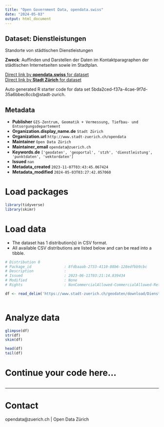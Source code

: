 ```yaml
---
title: "Open Government Data, opendata.swiss"
date: "2024-05-03"
output: html_document
---
```


## Dataset: Dienstleistungen

Standorte von städtischen Dienstleistungen

**Zweck**: Auffinden und Darstellen der Daten im Kontaktparagraphen der städtischen Internetseiten sowie im Stadtplan.

[Direct link by **opendata.swiss** for dataset](https://opendata.swiss/de/dataset/dienstleistungen)<br>
[Direct link by **Stadt Zürich** for dataset](https://data.stadt-zuerich.ch/dataset/geo_dienstleistungen)

Auto generated R starter code for data set 5bda2ced-f37a-4cae-9f7d-35a6bbec8ccb@stadt-zurich.

## Metadata

- **Publisher** `GIS-Zentrum, Geomatik + Vermessung, Tiefbau- und Entsorgungsdepartement`
- **Organization.display_name.de** `Stadt Zürich`
- **Organization.url** `http://www.stadt-zuerich.ch/opendata`
- **Maintainer** `Open Data Zürich`
- **Maintainer_email** `opendata@zuerich.ch`
- **Keywords.de** `['geodaten', 'geoportal', 'stzh', 'dienstleistung', 'punktdaten', 'vektordaten']`
- **Issued** `nan`
- **Metadata_created** `2023-11-07T03:43:45.067424`
- **Metadata_modified** `2024-05-03T03:27:42.057060`


# Load packages

```r

library(tidyverse)
library(skimr)

```

# Load data

-   The dataset has 1 distribution(s) in CSV format.
-   All available CSV distributions are listed below and can be read into a tibble.

```r

# Distribution 0
# Package_id               : 8fdbaaab-2733-4110-88b6-128edfbb9cbc
# Description              : 
# Issued                   : 2023-06-11T03:21:14.839434
# Modified                 : None
# Rights                   : NonCommercialAllowed-CommercialAllowed-ReferenceNotRequired

df <- read_delim('https://www.stadt-zuerich.ch/geodaten/download/Dienstleistungen?format=10008')



```

# Analyze data

```r

glimpse(df)
str(df)
skim(df)

head(df)
tail(df)

```

# Continue your code here...

```r

```

------------------------------------------------------------------------

# Contact

opendata@zuerich.ch | Open Data Zürich
